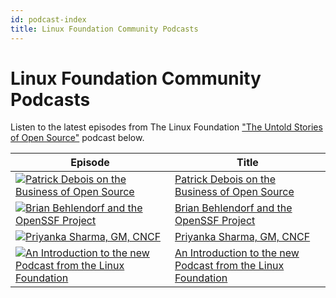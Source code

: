 ```yaml
---
id: podcast-index
title: Linux Foundation Community Podcasts
---
```


# Linux Foundation Community Podcasts

Listen to the latest episodes from The Linux Foundation ["The Untold Stories of Open Source"](https://untold-stories-of-open-source.captivate.fm/spotify) podcast below.

| Episode                                                                                                                                                | Title                                                                                          |
| ------------------------------------------------------------------------------------------------------------------------------------------------------ | ---------------------------------------------------------------------------------------------- |
| [![Patrick Debois on the Business of Open Source](../images/logo-100-100.png)](https://open.spotify.com/episode/3MKsXkw9Et5B9bGLWKJNpc)                | [Patrick Debois on the Business of Open Source](business-of-open-source.mdx)                   |
| [![Brian Behlendorf and the OpenSSF Project](../images/logo-100-100.png)](https://open.spotify.com/episode/0P0cjBDn5nSYPe1i0FrFXr)                     | [Brian Behlendorf and the OpenSSF Project](openssf-project.mdx)                                |
| [![Priyanka Sharma, GM, CNCF](../images/logo-100-100.png)](https://open.spotify.com/episode/5KgqNXHHV0y03yjgg7kg8E)                                    | [Priyanka Sharma, GM, CNCF](priyanka-sharma-gm-cncf.mdx)                                       |
| [![An Introduction to the new Podcast from the Linux Foundation](../images/logo-100-100.png)](https://open.spotify.com/episode/62DAkdeQTSAPeLbxF2sTlX) | [An Introduction to the new Podcast from the Linux Foundation](introduction-to-lf-podcast.mdx) |

